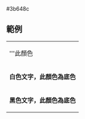 <nowiki>#3b648c</nowiki><noinclude>
== 範例 ==
{|
|- style="color:{{ {{PAGENAME}} }}"
| '''此顏色
|- style="background:{{ {{PAGENAME}} }}; color:white"
| '''白色文字，此顏色為底色'''
|- style="background:{{ {{PAGENAME}} }}; color:black"
| '''黑色文字，此顏色為底色'''
|}

[[Category:香港政黨顏色模板|{{PAGENAME}}]]
</noinclude>